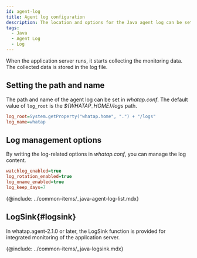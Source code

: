 ```yaml
---
id: agent-log
title: Agent log configuration
description: The location and options for the Java agent log can be set.
tags:
  - Java
  - Agent Log
  - Log
---
```


When the application server runs, it starts collecting the monitoring data. The collected data is stored in the log file.

## Setting the path and name

The path and name of the agent log can be set in _whatap.conf_. The default value of `log_root` is the _${WHATAP_HOME}/logs_ path.

```ini title='whatap.conf'
log_root=System.getProperty("whatap.home", ".") + "/logs"
log_name=whatap
```

## Log management options

By writing the log-related options in _whatap.conf_, you can manage the log content.

```ini title='whatap.conf'
watchlog_enabled=true
log_rotation_enabled=true
log_oname_enabled=true
log_keep_days=7
```

{@include: ../common-items/_java-agent-log-list.mdx}  

## LogSink{#logsink}

In whatap.agent-2.1.0 or later, the LogSink function is provided for integrated monitoring of the application server.

{@include: ../common-items/_java-logsink.mdx}
